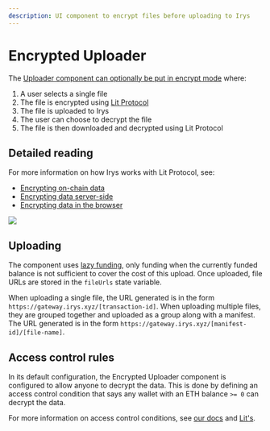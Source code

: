 ```yaml
---
description: UI component to encrypt files before uploading to Irys
---
```



# Encrypted Uploader

The [Uploader component can optionally be put in encrypt mode](https://provenance-toolkit.irys.xyz/encrypted-uploader) where:

1. A user selects a single file
2. The file is encrypted using [Lit Protocol](https://litprotocol.com/)
3. The file is uploaded to Irys
4. The user can choose to decrypt the file
5. The file is then downloaded and decrypted using Lit Protocol

## Detailed reading

For more information on how Irys works with Lit Protocol, see:

-   [Encrypting on-chain data](/hands-on/tutorials/encrypting-on-chain-data)
-   [Encrypting data server-side](/hands-on/tutorials/server-side-encryption)
-   [Encrypting data in the browser](/hands-on/tutorials/browser-based-encryption)

<img
	className="border border-[#FEF4EE] rounded-xl mt-5 md:w-3/6 w-full"
	src="/img/provenance-toolkit/encrypted-uploader.png"
/>

## Uploading

The component uses [lazy funding](/developer-docs/irys-sdk/api/fund#lazy-funding), only funding when the currently funded balance is not sufficient to cover the cost of this upload. Once uploaded, file URLs are stored in the `fileUrls` state variable.

When uploading a single file, the URL generated is in the form `https://gateway.irys.xyz/[transaction-id]`. When uploading multiple files, they are grouped together and uploaded as a group along with a manifest. The URL generated is in the form `https://gateway.irys.xyz/[manifest-id]/[file-name]`.

## Access control rules

In its default configuration, the Encrypted Uploader component is configured to allow anyone to decrypt the data. This is done by defining an access control condition that says any wallet with an ETH balance `>= 0` can decrypt the data.

For more information on access control conditions, see [our docs](/hands-on/tutorials/browser-based-encryption#access-control-conditions) and [Lit's](https://developer.litprotocol.com/v3/sdk/access-control/intro/).
